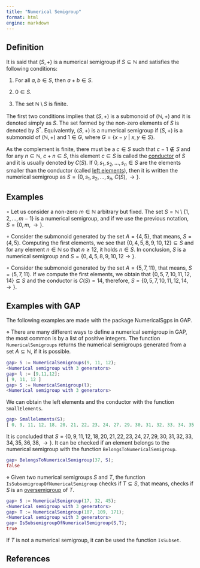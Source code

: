 ```yaml
---
title: "Numerical Semigroup"
format: html
engine: markdown
---
```


## Definition

It is said that $(S,+)$ is a numerical semigroup if $S \subseteq \mathbb{N}$ and satisfies the following conditions:

1.  For all $a,b \in S$, then $a + b \in S$.

2.  $0 \in S$.

3.  The set $\mathbb{N} \setminus S$ is finite.

The first two conditions implies that $(S,+)$ is a submonoid of $(\mathbb{N}, +)$ and it is denoted simply as $S$. The set formed by the non-zero elements of $S$ is denoted by $S^*$. Equivalently, $(S, +)$ is a numerical semigroup if $(S,+)$ is a submonoid of $(\mathbb{N}, +)$ and $1 \in G$, where $G = \{x - y ~ | ~ x,y \in S \}$.

As the complement is finite, there must be a $c \in S$ such that $c-1 \not \in S$ and for any $n \in \mathbb{N}$, $c+n \in S$, this element $c \in S$ is called the [conductor](Conductor.qmd) of $S$ and it is usually denoted by $C(S)$. If $0, s_1, s_2, \ldots, s_n \in S$ are the elements smaller than the conductor (called [left elements](Left-elements.qmd)), then it is written the numerical semigroup as $S = \{0, s_1, s_2, \ldots, s_n, C(S), \rightarrow \}$.

## Examples

$\circ$ Let us consider a non-zero $m \in \mathbb{N}$ arbitrary but fixed. The set $S = \mathbb{N} \setminus \{1, 2, \ldots, m-1\}$ is a numerical semigroup, and if we use the previous notation, $S = \{0, m, \rightarrow \}$.

$\circ$ Consider the submonoid generated by the set $A = \{4,5\}$, that means, $S = \langle 4, 5 \rangle$. Computing the first elements, we see that $\{0, 4, 5, 8, 9, 10, 12\} \subseteq S$ and for any element $n \in \mathbb{N}$ so that $n \ge 12$, it holds $n \in S$. In conclusion, $S$ is a numerical semigroup and $S = \{0, 4, 5, 8, 9, 10, 12 \rightarrow \}$.

$\circ$ Consider the submonoid generated by the set $A = \{5, 7, 11\}$, that means, $S = \langle 5, 7, 11 \rangle$. If we compute the first elements, we obtain that $\{0, 5, 7, 10, 11, 12, 14\} \subseteq S$ and the conductor is $C(S) = 14$, therefore, $S = \{0, 5, 7, 10, 11, 12, 14, \rightarrow \}$.

## Examples with GAP

The following examples are made with the package NumericalSgps in GAP.

$\diamond$ There are many different ways to define a numerical semigroup in GAP, the most common is by a list of positive integers. The function `NumericalSemigroups` returns the numerical semigroups generated from a set $A \subseteq \mathbb{N}$, if it is possible.

``` gap
gap> S := NumericalSemigroups(9, 11, 12);
<Numerical semigroup with 3 generators>
gap> l := [9,11,12];
[ 9, 11, 12 ]
gap> S := NumericalSemigroup(l);
<Numerical semigroup with 3 generators>
```

We can obtain the left elements and the conductor with the function `SmallElements`.

``` gap
gap> Smallelements(S);
[ 0, 9, 11, 12, 18, 20, 21, 22, 23, 24, 27, 29, 30, 31, 32, 33, 34, 35, 36, 38 ]
```

It is concluded that $S = \{ 0, 9, 11, 12, 18, 20, 21, 22, 23, 24, 27, 29, 30, 31, 32, 33, 34, 35, 36, 38, \rightarrow \}$. It can be checked if an element belongs to the numerical semigroup with the function `BelongsToNumericalSemigroup`.

```gap
gap> BelongsToNumericalSemigroup(37, S);
false
```

$\diamond$ Given two numerical semigroups $S$ and $T$, the function `IsSubsemigroupOfNumericalSemigroup` checks if $T \subseteq S$, that means, checks if $S$ is an [oversemigroup](Oversemigroup.qmd) of $T$.

```gap
gap> S := NumericalSemigroup(17, 32, 45);
<Numerical semigroup with 3 generators>
gap> T := NumericalSemigroup(107, 109, 171);
<Numerical semigroup with 3 generators>
gap> IsSubsemigroupOfNumericalSemigroup(S,T);
true
```

If $T$ is not a numerical semigroup, it can be used the function `IsSubset`.


## References



